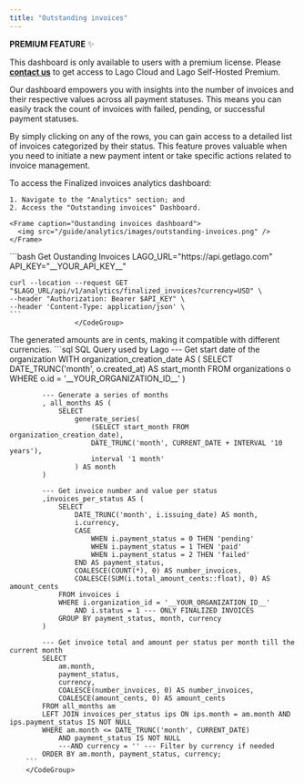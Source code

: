 ```yaml
---
title: "Outstanding invoices"
---
```


<Info>

**PREMIUM FEATURE** ✨

This dashboard is only available to users with a premium license. Please
**[contact us](mailto:hello@getlago.com)** to get access to Lago Cloud and Lago
Self-Hosted Premium.

</Info>

Our dashboard empowers you with insights into the number of invoices and their respective values across all payment statuses.
This means you can easily track the count of invoices with failed, pending, or successful payment statuses.

By simply clicking on any of the rows, you can gain access to a detailed list of invoices categorized by their status.
This feature proves valuable when you need to initiate a new payment intent or take specific actions related to invoice management.

<Tabs>
  <Tab title="Dashboard"> 
    To access the Finalized invoices analytics dashboard:

    1. Navigate to the "Analytics" section; and
    2. Access the "Outstanding invoices" Dashboard.

    <Frame caption="Oustanding invoices dashboard">
      <img src="/guide/analytics/images/outstanding-invoices.png" />
    </Frame>

   </Tab>
     <Tab title="API">
    <CodeGroup>
        ```bash Get Oustanding Invoices
    LAGO_URL="https://api.getlago.com"
    API_KEY="__YOUR_API_KEY__"

    curl --location --request GET "$LAGO_URL/api/v1/analytics/finalized_invoices?currency=USD" \
    --header "Authorization: Bearer $API_KEY" \
    --header 'Content-Type: application/json' \
    ```
                    </CodeGroup>
  </Tab>
    <Tab title="SQL Query">
        <Info>
        The generated amounts are in cents, making it compatible with different currencies.
        </Info>
        <CodeGroup>
        ```sql SQL Query used by Lago
            --- Get start date of the organization
            WITH organization_creation_date AS (
                SELECT
                    DATE_TRUNC('month', o.created_at) AS start_month
                FROM organizations o
                WHERE o.id = '__YOUR_ORGANIZATION_ID__'
            )

            --- Generate a series of months
            , all_months AS (
                SELECT
                    generate_series(
                        (SELECT start_month FROM organization_creation_date),
                        DATE_TRUNC('month', CURRENT_DATE + INTERVAL '10 years'),
                        interval '1 month'
                    ) AS month
            )

            --- Get invoice number and value per status
            ,invoices_per_status AS (
                SELECT
                    DATE_TRUNC('month', i.issuing_date) AS month,
                    i.currency,
                    CASE
                        WHEN i.payment_status = 0 THEN 'pending'
                        WHEN i.payment_status = 1 THEN 'paid'
                        WHEN i.payment_status = 2 THEN 'failed'
                    END AS payment_status,
                    COALESCE(COUNT(*), 0) AS number_invoices,
                    COALESCE(SUM(i.total_amount_cents::float), 0) AS amount_cents
                FROM invoices i
                WHERE i.organization_id = '__YOUR_ORGANIZATION_ID__'
                    AND i.status = 1 --- ONLY FINALIZED INVOICES
                GROUP BY payment_status, month, currency
            )

            --- Get invoice total and amount per status per month till the current month
            SELECT
                am.month,
                payment_status,
                currency,
                COALESCE(number_invoices, 0) AS number_invoices,
                COALESCE(amount_cents, 0) AS amount_cents
            FROM all_months am
            LEFT JOIN invoices_per_status ips ON ips.month = am.month AND ips.payment_status IS NOT NULL
            WHERE am.month <= DATE_TRUNC('month', CURRENT_DATE)
                AND payment_status IS NOT NULL
                ---AND currency = '' --- Filter by currency if needed
            ORDER BY am.month, payment_status, currency;
        ```
        </CodeGroup>

  </Tab>
</Tabs>
